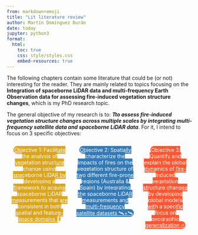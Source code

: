 ```yaml
---
from: markdown+emoji
title: "Lit literature review"
author: Martín Domínguez Durán
date: today
jupyter: python3
format:
  html:
    toc: true
    css: style/styles.css
    embed-resources: true
---
```


The following chapters contain some literature that could be (or not) interesting for the reader. They are mainly related to topics focusing on the **Integration of spaceborne LiDAR data and multi-frequency Earth Observation data for assessing fire-induced vegetation structure changes**, which is my PhD research topic. 

The general objective of my research is to: ***Tto assess fire-induced vegetation structure changes across multiple scales by integrating multi-frequency satellite data and spaceborne LiDAR data***. For it, I intend to focus on 3 specific objectives: 

<div style="display: flex; gap: 5%; width: 95%; margin: auto; text-align: center;">
  <a href="sections/first_chapter.qmd" class="btn" style="background-color: #DAA520; color: white; padding: 2px; border-radius: 10px;" role="button"> Objective 1: Facilitate the analysis of vegetation structure change using spaceborne LiDAR by developing a framework to acquire spaceborne LiDAR measurements that are consistent in both spatial and feature-space domains 🌳  </a>

  <a href="sections/second_chapter.qmd" class="btn" style="background-color: #337AB7; color: white; padding: 2px; border-radius: 10px;" role="button"> Objective 2: Spatially characterize the impacts of fires on the vegetation structure of two different fire-prone regions (Australia & Spain) by integrating the spaceborne LiDAR measurements and multi-frequency satellite datasets  🛰️+🛰️ </a>

  <a href="sections/third_chapter.qmd" class="btn" style="background-color: #FF5733; color: white; padding: 2px; border-radius: 10px;" role="button"> Objective 3:	Quantify and explain the global dynamics of fire-induced vegetation structure changes by developing global models with a specific focus on geographic generalization  🔥 </a>
</div>
